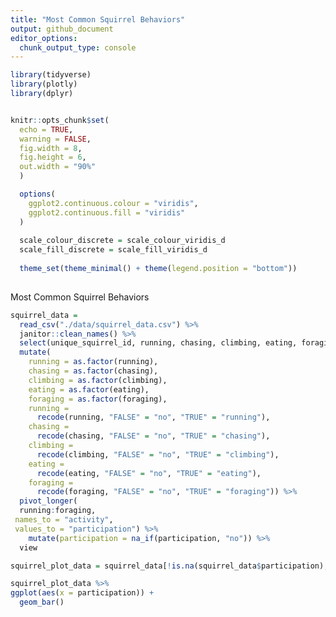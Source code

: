 ```yaml
---
title: "Most Common Squirrel Behaviors"
output: github_document
editor_options: 
  chunk_output_type: console
---
```


```r
library(tidyverse)
library(plotly)
library(dplyr)


knitr::opts_chunk$set(
  echo = TRUE,
  warning = FALSE,
  fig.width = 8,
  fig.height = 6,
  out.width = "90%"
  )

  options(
    ggplot2.continuous.colour = "viridis",
    ggplot2.continuous.fill = "viridis"
  )
  
  scale_colour_discrete = scale_colour_viridis_d
  scale_fill_discrete = scale_fill_viridis_d
  
  theme_set(theme_minimal() + theme(legend.position = "bottom"))
  
```

Most Common Squirrel Behaviors
```r
squirrel_data =
  read_csv("./data/squirrel_data.csv") %>% 
  janitor::clean_names() %>%
  select(unique_squirrel_id, running, chasing, climbing, eating, foraging) %>%
  mutate(
    running = as.factor(running),
    chasing = as.factor(chasing),
    climbing = as.factor(climbing),
    eating = as.factor(eating),
    foraging = as.factor(foraging),
    running = 
      recode(running, "FALSE" = "no", "TRUE" = "running"),
    chasing =
      recode(chasing, "FALSE" = "no", "TRUE" = "chasing"),
    climbing =
      recode(climbing, "FALSE" = "no", "TRUE" = "climbing"),
    eating =
      recode(eating, "FALSE" = "no", "TRUE" = "eating"),
    foraging =
      recode(foraging, "FALSE" = "no", "TRUE" = "foraging")) %>%
  pivot_longer(
  running:foraging,
 names_to = "activity",
 values_to = "participation") %>%
    mutate(participation = na_if(participation, "no")) %>%
  view
```


```r
squirrel_plot_data = squirrel_data[!is.na(squirrel_data$participation),] 

squirrel_plot_data %>%
ggplot(aes(x = participation)) +
  geom_bar()
```

